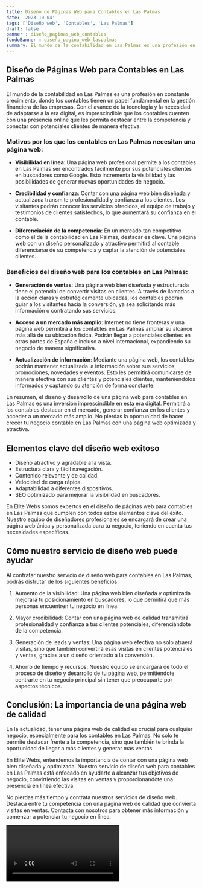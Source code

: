 ```yaml
---
title: Diseño de Páginas Web para Contables en Las Palmas
date: '2023-10-04'
tags: ['Diseño web', 'Contables', 'Las Palmas']
draft: false
banner : diseño_paginas_web_contables
fondoBanner : diseño_pagina_web_laspalmas
summary: El mundo de la contabilidad en Las Palmas es una profesión en constante crecimiento, donde los contables tienen un papel fundamental en la gestión financiera de las empresas. Con el avance de la tecnología y la necesidad de adaptarse a la era digital, es imprescindible que los contables cuenten con una presencia online que les permita destacar entre la competencia y conectar con potenciales clientes de manera efectiva.
---
```


## Diseño de Páginas Web para Contables en Las Palmas

El mundo de la contabilidad en Las Palmas es una profesión en constante crecimiento, donde los contables tienen un papel fundamental en la gestión financiera de las empresas. Con el avance de la tecnología y la necesidad de adaptarse a la era digital, es imprescindible que los contables cuenten con una presencia online que les permita destacar entre la competencia y conectar con potenciales clientes de manera efectiva.

### Motivos por los que los contables en Las Palmas necesitan una página web:

- **Visibilidad en línea**: Una página web profesional permite a los contables en Las Palmas ser encontrados fácilmente por sus potenciales clientes en buscadores como Google. Esto incrementa la visibilidad y las posibilidades de generar nuevas oportunidades de negocio.

- **Credibilidad y confianza**: Contar con una página web bien diseñada y actualizada transmite profesionalidad y confianza a los clientes. Los visitantes podrán conocer los servicios ofrecidos, el equipo de trabajo y testimonios de clientes satisfechos, lo que aumentará su confianza en el contable.

- **Diferenciación de la competencia**: En un mercado tan competitivo como el de la contabilidad en Las Palmas, destacar es clave. Una página web con un diseño personalizado y atractivo permitirá al contable diferenciarse de su competencia y captar la atención de potenciales clientes.

### Beneficios del diseño web para los contables en Las Palmas:

- **Generación de ventas**: Una página web bien diseñada y estructurada tiene el potencial de convertir visitas en clientes. A través de llamadas a la acción claras y estratégicamente ubicadas, los contables podrán guiar a los visitantes hacia la conversión, ya sea solicitando más información o contratando sus servicios.

- **Acceso a un mercado más amplio**: Internet no tiene fronteras y una página web permitirá a los contables en Las Palmas ampliar su alcance más allá de su ubicación física. Podrán llegar a potenciales clientes en otras partes de España e incluso a nivel internacional, expandiendo su negocio de manera significativa.

- **Actualización de información**: Mediante una página web, los contables podrán mantener actualizada la información sobre sus servicios, promociones, novedades y eventos. Esto les permitirá comunicarse de manera efectiva con sus clientes y potenciales clientes, manteniéndolos informados y captando su atención de forma constante.

En resumen, el diseño y desarrollo de una página web para contables en Las Palmas es una inversión imprescindible en esta era digital. Permitirá a los contables destacar en el mercado, generar confianza en los clientes y acceder a un mercado más amplio. No pierdas la oportunidad de hacer crecer tu negocio contable en Las Palmas con una página web optimizada y atractiva.

<GifSeo />

<Cta />

## Elementos clave del diseño web exitoso

- Diseño atractivo y agradable a la vista.
- Estructura clara y fácil navegación.
- Contenido relevante y de calidad.
- Velocidad de carga rápida.
- Adaptabilidad a diferentes dispositivos.
- SEO optimizado para mejorar la visibilidad en buscadores.

En Élite Webs somos expertos en el diseño de páginas web para contables en Las Palmas que cumplen con todos estos elementos clave del éxito. Nuestro equipo de diseñadores profesionales se encargará de crear una página web única y personalizada para tu negocio, teniendo en cuenta tus necesidades específicas.

## Cómo nuestro servicio de diseño web puede ayudar

Al contratar nuestro servicio de diseño web para contables en Las Palmas, podrás disfrutar de los siguientes beneficios:

1. Aumento de la visibilidad: Una página web bien diseñada y optimizada mejorará tu posicionamiento en buscadores, lo que permitirá que más personas encuentren tu negocio en línea.

2. Mayor credibilidad: Contar con una página web de calidad transmitirá profesionalidad y confianza a tus clientes potenciales, diferenciándote de la competencia.

3. Generación de leads y ventas: Una página web efectiva no solo atraerá visitas, sino que también convertirá esas visitas en clientes potenciales y ventas, gracias a un diseño orientado a la conversión.

4. Ahorro de tiempo y recursos: Nuestro equipo se encargará de todo el proceso de diseño y desarrollo de tu página web, permitiéndote centrarte en tu negocio principal sin tener que preocuparte por aspectos técnicos.

## Conclusión: La importancia de una página web de calidad

En la actualidad, tener una página web de calidad es crucial para cualquier negocio, especialmente para los contables en Las Palmas. No solo te permite destacar frente a la competencia, sino que también te brinda la oportunidad de llegar a más clientes y generar más ventas.

En Élite Webs, entendemos la importancia de contar con una página web bien diseñada y optimizada. Nuestro servicio de diseño web para contables en Las Palmas está enfocado en ayudarte a alcanzar tus objetivos de negocio, convirtiendo las visitas en ventas y proporcionándote una presencia en línea efectiva.

No pierdas más tiempo y contrata nuestros servicios de diseño web. Destaca entre tu competencia con una página web de calidad que convierta visitas en ventas. Contacta con nosotros para obtener más información y comenzar a potenciar tu negocio en línea.

<Video />

<CtaBot job='Contables' city='Las Palmas'/>

<Gmaps query='Las Palmas+españa+maps' />